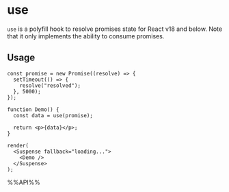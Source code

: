 # use

`use` is a polyfill hook to resolve promises state for React v18 and below. Note that it only implements the ability to consume promises.

## Usage

```tsx live noInline
const promise = new Promise((resolve) => {
  setTimeout(() => {
    resolve("resolved");
  }, 5000);
});

function Demo() {
  const data = use(promise);

  return <p>{data}</p>;
}

render(
  <Suspense fallback="loading...">
    <Demo />
  </Suspense>
);
```

%%API%%